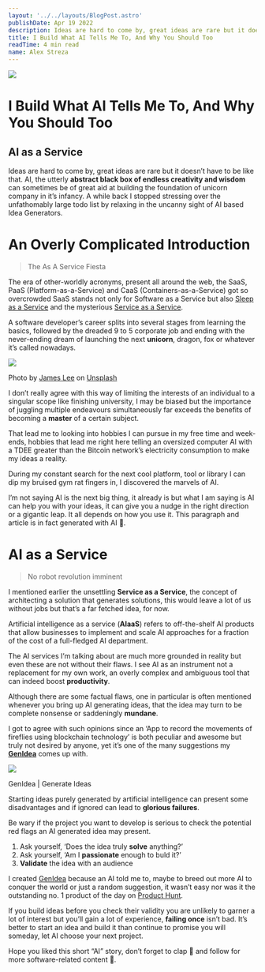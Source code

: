 ```yaml
---
layout: '../../layouts/BlogPost.astro'
publishDate: Apr 19 2022
description: Ideas are hard to come by, great ideas are rare but it doesn’t have to be like that. AI, the utterly abstract black box of endless creativity and wisdom can sometimes be of great aid at building the…
title: I Build What AI Tells Me To, And Why You Should Too
readTime: 4 min read
name: Alex Streza
---
```


![](https://miro.medium.com/max/700/1*h-N3nqNmqN4hkcYYq2SKIA.png)

# I Build What AI Tells Me To, And Why You Should Too

## AI as a Service

Ideas are hard to come by, great ideas are rare but it doesn’t have to be like that. AI, the utterly **abstract black box of endless creativity and wisdom** can sometimes be of great aid at building the foundation of unicorn company in it’s infancy. A while back I stopped stressing over the unfathomably large todo list by relaxing in the uncanny sight of AI based Idea Generators.

# An Overly Complicated Introduction

> The As A Service Fiesta

The era of other-worldly acronyms, present all around the web, the SaaS, PaaS (Platform-as-a-Service) and CaaS (Containers-as-a-Service) got so overcrowded SaaS stands not only for Software as a Service but also [Sleep as a Service](https://nikhilthota.medium.com/sleep-as-a-service-saas-e0efa0924297) and the mysterious [Service as a Service](https://www.ft.com/content/f88bc87a-0e4b-11e2-8b92-00144feabdc0).

A software developer’s career splits into several stages from learning the basics, followed by the dreaded 9 to 5 corporate job and ending with the never-ending dream of launching the next **unicorn**, dragon, fox or whatever it’s called nowadays.

![](https://miro.medium.com/max/700/0*-P5H8Yg1I4wNVo6x)

Photo by [James Lee](https://unsplash.com/@picsbyjameslee?utm_source=medium&utm_medium=referral) on [Unsplash](https://unsplash.com?utm_source=medium&utm_medium=referral)

I don’t really agree with this way of limiting the interests of an individual to a singular scope like finishing university, I may be biased but the importance of juggling multiple endeavours simultaneously far exceeds the benefits of becoming a **master** of a certain subject.

That lead me to looking into hobbies I can pursue in my free time and week-ends, hobbies that lead me right here telling an oversized computer AI with a TDEE greater than the Bitcoin network’s electricity consumption to make my ideas a reality.

During my constant search for the next cool platform, tool or library I can dip my bruised gym rat fingers in, I discovered the marvels of AI.

I’m not saying AI is the next big thing, it already is but what I am saying is AI can help you with your ideas, it can give you a nudge in the right direction or a gigantic leap. It all depends on how you use it. This paragraph and article is in fact generated with AI 🤖.

# AI as a Service

> No robot revolution imminent

I mentioned earlier the unsettling **Service as a Service**, the concept of architecting a solution that generates solutions, this would leave a lot of us without jobs but that’s a far fetched idea, for now.

Artificial intelligence as a service (**AIaaS**) refers to off-the-shelf AI products that allow businesses to implement and scale AI approaches for a fraction of the cost of a full-fledged AI department.

The AI services I’m talking about are much more grounded in reality but even these are not without their flaws. I see AI as an instrument not a replacement for my own work, an overly complex and ambiguous tool that can indeed boost **productivity**.

Although there are some factual flaws, one in particular is often mentioned whenever you bring up AI generating ideas, that the idea may turn to be complete nonsense or saddeningly **mundane**.

I got to agree with such opinions since an ‘App to record the movements of fireflies using blockchain technology’ is both peculiar and awesome but truly not desired by anyone, yet it’s one of the many suggestions my [**GenIdea**](https://www.genidea.app/) comes up with.

![](https://miro.medium.com/max/700/1*Ciyc_iQhVIlLcgKDlt8dLA.png)

GenIdea | Generate Ideas

Starting ideas purely generated by artificial intelligence can present some disadvantages and if ignored can lead to **glorious failures**.

Be wary if the project you want to develop is serious to check the potential red flags an AI generated idea may present.

1.  Ask yourself, ‘Does the idea truly **solve** anything?’
2.  Ask yourself, ‘Am I **passionate** enough to buld it?’
3.  **Validate** the idea with an audience

I created [GenIdea](https://www.genidea.app/) because an AI told me to, maybe to breed out more AI to conquer the world or just a random suggestion, it wasn’t easy nor was it the outstanding no. 1 product of the day on [Product Hunt](https://www.producthunt.com/posts/genidea).

If you build ideas before you check their validity you are unlikely to garner a lot of interest but you’ll gain a lot of experience, **failing once** isn’t bad. It’s better to start an idea and build it than continue to promise you will someday, let AI choose your next project.

Hope you liked this short “AI” story, don’t forget to clap **👏** and follow for more software-related content 🚀.
